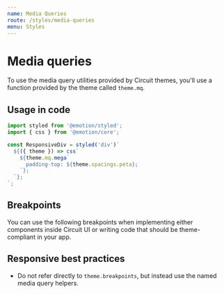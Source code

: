 ```yaml
---
name: Media Queries
route: /styles/media-queries
menu: Styles
---
```



# Media queries

To use the media query utilities provided by Circuit themes, you'll use a
function provided by the theme called `theme.mq`.

## Usage in code

```javascript
import styled from '@emotion/styled';
import { css } from '@emotion/core';

const ResponsiveDiv = styled('div')`
  ${({ theme }) => css`
    ${theme.mq.mega`
      padding-top: ${theme.spacings.peta};
    `};
  `};
`;
```

## Breakpoints

You can use the following breakpoints when implementing either components
inside Circuit UI or writing code that should be theme-compliant in your app.

<MediaQueriesTable />

## Responsive best practices

- Do not refer directly to `theme.breakpoints`, but instead use the named
  media query helpers.
